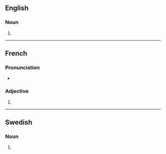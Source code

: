 {{also|Afghans}}

==English==

===Noun===
{{head|en|noun form}}

# {{plural of|en|afghan}}

----

==French==

===Pronunciation===
* {{audio|fr|LL-Q150 (fra)-Lyokoï-afghans.wav|Audio}}

===Adjective===
{{head|fr|adjective form}}

# {{masculine plural of|fr|afghan}}

----

==Swedish==

===Noun===
{{head|sv|noun form}}

# {{sv-noun-form-indef-gen|afghan}}